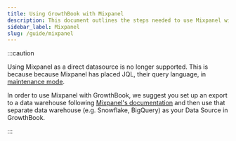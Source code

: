 ```yaml
---
title: Using GrowthBook with Mixpanel
description: This document outlines the steps needed to use Mixpanel with GrowthBook.
sidebar_label: Mixpanel
slug: /guide/mixpanel
---
```


:::caution

Using Mixpanel as a direct datasource is no longer supported. This is because because Mixpanel has placed JQL, their query language, in [maintenance mode](https://docs.mixpanel.com/docs/reports/apps/jql).

In order to use Mixpanel with GrowthBook, we suggest you set up an export to a data warehouse following [Mixpanel's documentation](https://docs.mixpanel.com/docs/data-pipelines) and then use that separate data warehouse (e.g. Snowflake, BigQuery) as your Data Source in GrowthBook.

:::
